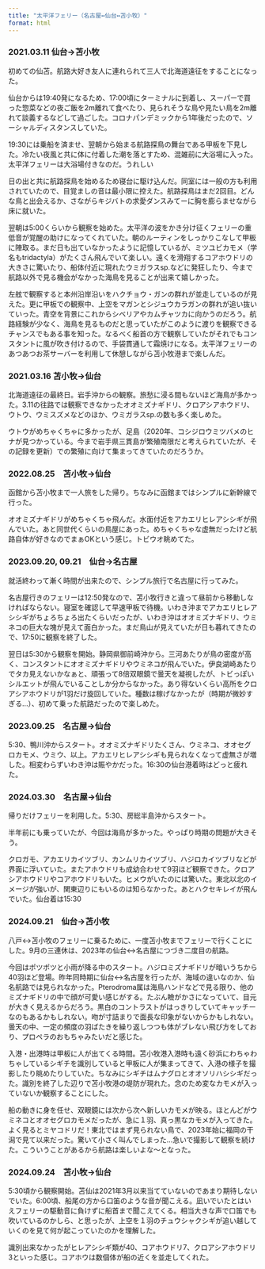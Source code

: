---
title: "太平洋フェリー（名古屋↔仙台↔苫小牧）"
format: html
---

### 2021.03.11 仙台→苫小牧

初めての仙苫。航路大好き友人に連れられて三人で北海道遠征をすることになった。

仙台からは19:40発になるため、17:00頃にターミナルに到着し、スーパーで買った惣菜などの夜ご飯を2m離れて食べたり、見られそうな鳥や見たい鳥を2m離れて談義するなどして過ごした。コロナパンデミックから1年後だったので、ソーシャルディスタンスしていた。

19:30には乗船を済ませ、翌朝から始まる航路探鳥の舞台である甲板を下見した。冷たい夜風と共に体に付着した潮を落とすため、混雑前に大浴場に入った。太平洋フェリーは大浴場付きなのだ。うれしい

日の出と共に航路探鳥を始めるため寝台に駆け込んだ。同室には一般の方も利用されていたので、目覚ましの音は最小限に控えた。航路探鳥はまだ2回目。どんな鳥と出会えるか、さながらキジバトの求愛ダンスみてーに胸を膨らませながら床に就いた。

翌朝は5:00くらいから観察を始めた。太平洋の波をかき分け征くフェリーの重低音が覚醒の助けになってくれていた。朝のルーティンをしっかりこなして甲板に陣取る。まだ日も出ていなかったように記憶しているが、ミツユビカモメ（学名もtridactyla）がたくさん飛んでいて楽しい。遠くを滑翔するコアホウドリの大きさに驚いたり、船体付近に現れたウミガラスsp.などに発狂したり、今まで航路以外で見る機会がなかった海鳥を見ることが出来て嬉しかった。

左舷で観察すると本州沿岸沿いをハクチョウ・ガンの群れが並走しているのが見えた。更に甲板での観察中、上空をマガンとシジュウカラガンの群れが追い抜いていった。青空を背景にこれからシベリアやカムチャツカに向かうのだろう。航路経験が少なく、海鳥を見るものだと思っていたがこのように渡りを観察できるチャンスでもある事を知った。なるべく船首の方で観察していたがそれでもコンスタントに風が吹き付けるので、手袋貫通して霜焼けになる。太平洋フェリーのあつあつお茶サーバーを利用して休憩しながら苫小牧港まで楽しんだ。

### 2021.03.16 苫小牧→仙台

北海道遠征の最終日。岩手沖からの観察。旅愁に浸る間もないほど海鳥が多かった。3.11の往路では観察できなかったオオミズナギドリ、クロアシアホウドリ、ウトウ、ウミスズメなどのほか、ウミガラスsp.の数も多く楽しめた。

ウトウがめちゃくちゃに多かったが、足島（2020年、コシジロウミツバメのヒナが見つかっている。今まで岩手県三貫島が繁殖南限だと考えられていたが、その記録を更新）での繁殖に向けて集まってきていたのだろうか。

### 2022.08.25　苫小牧→仙台

函館から苫小牧まで一人旅をした帰り。ちなみに函館まではシンプルに新幹線で行った。

オオミズナギドリがめちゃくちゃ飛んだ。水面付近をアカエリヒレアシシギが飛んでいた。あと同世代くらいの鳥屋にあった。めちゃくちゃな虚無だったけど航路自体が好きなのでまぁOKという感じ。トビウオ眺めてた。

### 2023.09.20, 09.21　仙台→名古屋

就活終わって漸く時間が出来たので、シンプル旅行で名古屋に行ってみた。

名古屋行きのフェリーは12:50発なので、苫小牧行きと違って昼前から移動しなければならない。寝室を確認して早速甲板で待機。いわき沖までアカエリヒレアシシギがちょろちょろ出たくらいだったが、いわき沖はオオミズナギドリ、ウミネコの巨大な塊が見えて面白かった。まだ鳥山が見えていたが日も暮れてきたので、17:50に観察を終了した。

翌日は5:30から観察を開始。静岡県御前崎沖から。三河あたりが鳥の密度が高く、コンスタントにオオミズナギドリやウミネコが飛んでいた。伊良湖崎あたりでタカ見えないかなぁと、頑張って8倍双眼鏡で曇天を凝視したが、トビっぽいシルエットが飛んでいることしか分からなかった。あり得ないくらい高所をクロアシアホウドリが1羽だけ旋回していた。種数は稼げなかったが（時期が微妙すぎる...）、初めて乗った航路だったので楽しめた。

### 2023.09.25　名古屋→仙台

5:30、鴨川沖からスタート。オオミズナギドリたくさん、ウミネコ、オオセグロカモメ、ウミウ、以上。アカエリヒレアシシギも見られなくなって虚無さが増した。相変わらずいわき沖は賑やかだった。16:30の仙台港着時はどっと疲れた。

### 2024.03.30　名古屋→仙台

帰りだけフェリーを利用した。5:30、房総半島沖からスタート。

半年前にも乗っていたが、今回は海鳥が多かった。やっぱり時期の問題が大きそう。

クロガモ、アカエリカイツブリ、カンムリカイツブリ、ハジロカイツブリなどが界面に浮いていた。またアホウドリも成幼合わせて9羽ほど観察できた。クロアシアホウドリやコアホウドリもいた。ヒメウがいたのには驚いた。東北以北のイメージが強いが、関東辺りにもいるのは知らなかった。あとハクセキレイが飛んでいた。仙台着は15:30

### 2024.09.21　仙台→苫小牧

八戸↔苫小牧のフェリーに乗るために、一度苫小牧までフェリーで行くことにした。9月の三連休は、2023年の仙台↔名古屋につづき二度目の航路。

今回はポツポツと小雨が降る中のスタート。ハジロミズナギドリが暗いうちから40羽ほど登場。昨年同時期に仙台↔名古屋を行ったが、海域の違いなのか、仙名航路では見られなかった。Pterodroma属は海鳥ハンドなどで見る限り、他のミズナギドリの中で顔が可愛い感じがする。たぶん瞼がかさになっていて、目元が大きく見えるからだろう。黒白のコントラストがはっきりしていてキャッチーなのもあるかもしれない。吻が寸詰まりで面長な印象がないからかもしれない。曇天の中、一定の頻度の羽ばたきを繰り返しつつも体がブレない飛び方をしており、プロペラのおもちゃみたいだと感じた。

入港・出港時は甲板に人が出てくる時間。苫小牧港入港時も遠く砂浜にわちゃわちゃしているシギチを識別していると甲板に人が集まってきて、入港の様子を撮影したり眺めたりしていた。ちなみにシギチはムナグロとオオソリハシシギだった。識別を終了した辺りで苫小牧港の堤防が現れた。念のため変なカモメが入っていないか観察することにした。

船の動きに身を任せ、双眼鏡には次から次へ新しいカモメが映る。ほとんどがウミネコとオオセグロカモメだったが、急に１羽、真っ黒なカモメが入ってきた。よく見るとミヤコドリだ！東北ではまず見られない鳥で、2023年始に福岡の干潟で見て以来だった。驚いて小さく叫んでしまった...急いで撮影して観察を続けた。こういうことがあるから航路は楽しいよな～となった。

### 2024.09.24　苫小牧→仙台

5:30頃から観察開始。苫仙は2021年3月以来当てていないのであまり期待しないでいた。6:00頃、船尾の方から口笛のような音が聞こえる。凪いでいたとはいえフェリーの駆動音に負けずに船首まで聞こえてくる。相当大きな声で口笛でも吹いているのかしら、と思ったが、上空を１羽のチュウシャクシギが追い越していくのを見て何が起こっていたのかを理解した。

識別出来なかったがヒレアシシギ類が40、コアホウドリ7、クロアシアホウドリ3といった感じ。コアホウは数個体が船の近くを並走してくれた。